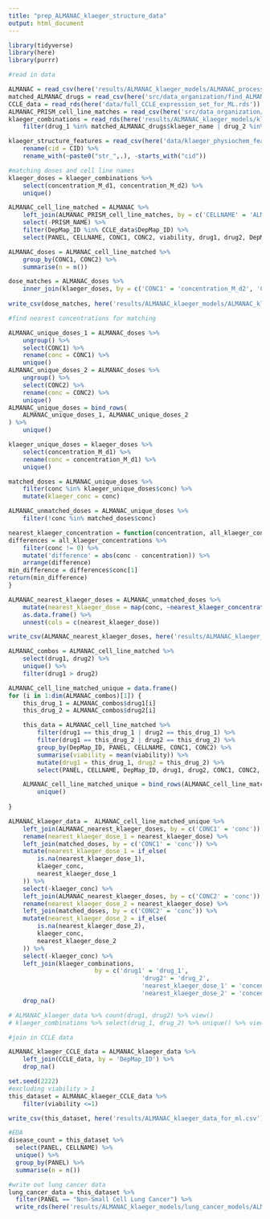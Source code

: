 ```yaml
---
title: "prep_ALMANAC_klaeger_structure_data"
output: html_document
---
```


```r
library(tidyverse)
library(here)
library(purrr)
```

```r
#read in data 

ALMANAC = read_csv(here('results/ALMANAC_klaeger_models/ALMANAC_processed.csv'))
matched_ALMANAC_drugs = read_csv(here('src/data_organization/find_ALMANAC_klaeger_matches/ALMANAC_klaeger_matches.csv'))
CCLE_data = read_rds(here('data/full_CCLE_expression_set_for_ML.rds'))
ALMANAC_PRISM_cell_line_matches = read_csv(here('src/data_organization/find_ALMANAC_klaeger_matches/manual_matched_cell_lines.csv'))
klaeger_combinations = read_rds(here('results/ALMANAC_klaeger_models/klaeger_combos/klaeger_synergy_combos_simple.rds')) %>% 
	filter(drug_1 %in% matched_ALMANAC_drugs$klaeger_name | drug_2 %in% matched_ALMANAC_drugs$klaeger_name)

klaeger_structure_features = read_csv(here('data/klaeger_physiochem_feats.csv')) %>% 
	rename(cid = CID) %>% 
	rename_with(~paste0("str_",.), -starts_with("cid"))
```

```r
#matching doses and cell line names
klaeger_doses = klaeger_combinations %>% 
	select(concentration_M_d1, concentration_M_d2) %>% 
	unique()

ALMANAC_cell_line_matched = ALMANAC %>%
	left_join(ALMANAC_PRISM_cell_line_matches, by = c('CELLNAME' = 'ALMANAC_NAME')) %>% 
	select(-PRISM_NAME) %>% 
	filter(DepMap_ID %in% CCLE_data$DepMap_ID) %>% 
	select(PANEL, CELLNAME, CONC1, CONC2, viability, drug1, drug2, DepMap_ID)

ALMANAC_doses = ALMANAC_cell_line_matched %>% 
	group_by(CONC1, CONC2) %>% 
	summarise(n = n())

dose_matches = ALMANAC_doses %>% 
	inner_join(klaeger_doses, by = c('CONC1' = 'concentration_M_d2', 'CONC2' = 'concentration_M_d1'))
	
write_csv(dose_matches, here('results/ALMANAC_klaeger_models/ALMANAC_klaeger_dose_matches.csv'))
```

```r
#find nearest concentrations for matching

ALMANAC_unique_doses_1 = ALMANAC_doses %>%
	ungroup() %>% 
	select(CONC1) %>%
	rename(conc = CONC1) %>% 
	unique()
ALMANAC_unique_doses_2 = ALMANAC_doses %>%
	ungroup() %>% 
	select(CONC2) %>% 
	rename(conc = CONC2) %>% 
	unique()
ALMANAC_unique_doses = bind_rows(
	ALMANAC_unique_doses_1, ALMANAC_unique_doses_2
) %>% 
	unique()

klaeger_unique_doses = klaeger_doses %>% 
	select(concentration_M_d1) %>% 
	rename(conc = concentration_M_d1) %>% 
	unique()

matched_doses = ALMANAC_unique_doses %>% 
	filter(conc %in% klaeger_unique_doses$conc) %>% 
	mutate(klaeger_conc = conc)

ALMANAC_unmatched_doses = ALMANAC_unique_doses %>% 
	filter(!conc %in% matched_doses$conc)

nearest_klaeger_concentration = function(concentration, all_klaeger_concentrations) {
differences = all_klaeger_concentrations %>% 
	filter(conc != 0) %>% 
	mutate('difference' = abs(conc - concentration)) %>%  
	arrange(difference) 
min_difference = differences$conc[1]
return(min_difference)
}

ALMANAC_nearest_klaeger_doses = ALMANAC_unmatched_doses %>% 
	mutate(nearest_klaeger_dose = map(conc, ~nearest_klaeger_concentration(., klaeger_unique_doses))) %>% 
	as.data.frame() %>% 
	unnest(cols = c(nearest_klaeger_dose))

write_csv(ALMANAC_nearest_klaeger_doses, here('results/ALMANAC_klaeger_models/ALMANAC_nearest_klaeger_doses.csv'))

```

```r

ALMANAC_combos = ALMANAC_cell_line_matched %>% 
	select(drug1, drug2) %>% 
	unique() %>% 
	filter(drug1 > drug2)

ALMANAC_cell_line_matched_unique = data.frame()
for (i in 1:dim(ALMANAC_combos)[1]) {
	this_drug_1 = ALMANAC_combos$drug1[i]
	this_drug_2 = ALMANAC_combos$drug2[i]

	this_data = ALMANAC_cell_line_matched %>% 
		filter(drug1 == this_drug_1 | drug2 == this_drug_1) %>% 
		filter(drug1 == this_drug_2 | drug2 == this_drug_2) %>% 
		group_by(DepMap_ID, PANEL, CELLNAME, CONC1, CONC2) %>%
		summarise(viability = mean(viability)) %>% 
		mutate(drug1 = this_drug_1, drug2 = this_drug_2) %>% 
		select(PANEL, CELLNAME, DepMap_ID, drug1, drug2, CONC1, CONC2, viability)

	ALMANAC_cell_line_matched_unique = bind_rows(ALMANAC_cell_line_matched_unique, this_data)	%>% 
		unique()
	
}

ALMANAC_klaeger_data =  ALMANAC_cell_line_matched_unique %>%
	left_join(ALMANAC_nearest_klaeger_doses, by = c('CONC1' = 'conc')) %>% 
	rename(nearest_klaeger_dose_1 = nearest_klaeger_dose) %>% 
	left_join(matched_doses, by = c('CONC1' = 'conc')) %>% 
	mutate(nearest_klaeger_dose_1 = if_else(
		is.na(nearest_klaeger_dose_1), 
		klaeger_conc, 
		nearest_klaeger_dose_1
	)) %>% 
	select(-klaeger_conc) %>% 
	left_join(ALMANAC_nearest_klaeger_doses, by = c('CONC2' = 'conc')) %>% 
	rename(nearest_klaeger_dose_2 = nearest_klaeger_dose) %>% 
	left_join(matched_doses, by = c('CONC2' = 'conc')) %>% 
	mutate(nearest_klaeger_dose_2 = if_else(
		is.na(nearest_klaeger_dose_2), 
		klaeger_conc, 
		nearest_klaeger_dose_2
	)) %>% 
	select(-klaeger_conc) %>% 
	left_join(klaeger_combinations, 
						by = c('drug1' = 'drug_1',
									 'drug2' = 'drug_2',
									 'nearest_klaeger_dose_1' = 'concentration_M_d1',
									 'nearest_klaeger_dose_2' = 'concentration_M_d2')) %>% 
	drop_na()

# ALMANAC_klaeger_data %>% count(drug1, drug2) %>% view()
# klaeger_combinations %>% select(drug_1, drug_2) %>% unique() %>% view()
```

```r

#join in CCLE data 

ALMANAC_klaeger_CCLE_data = ALMANAC_klaeger_data %>% 
	left_join(CCLE_data, by = 'DepMap_ID') %>% 
	drop_na()

```


```r
set.seed(2222)
#excluding viability > 1
this_dataset = ALMANAC_klaeger_CCLE_data %>% 
	filter(viability <=1)
```

```r

write_csv(this_dataset, here('results/ALMANAC_klaeger_data_for_ml.csv'))

```

```r
#EDA
disease_count = this_dataset %>% 
  select(PANEL, CELLNAME) %>% 
  unique() %>% 
  group_by(PANEL) %>% 
  summarise(n = n())
```

```r
#write out lung cancer data
lung_cancer_data = this_dataset %>% 
  filter(PANEL == "Non-Small Cell Lung Cancer") %>% 
  write_rds(here('results/ALMANAC_klaeger_models/lung_cancer_models/ALMANAC_klaeger_data_for_ml_lung.rds.gz'), compress = "gz")
```

